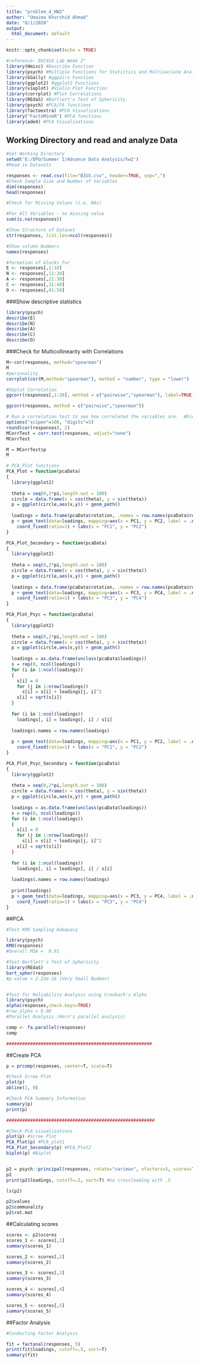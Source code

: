 ---
title: "problem_4_HW2"
author: "Umaima Khurshid Ahmad"
date: "8/1/2020"
output:
  html_document: default
---

```{r setup, include=FALSE}
knitr::opts_chunk$set(echo = TRUE)
```

```{r Librarys}
#reference: DSC424 Lab Week 2"
library(Hmisc) #Describe Function
library(psych) #Multiple Functions for Statistics and Multivariate Analysis
library(GGally) #ggpairs Function
library(ggplot2) #ggplot2 Functions
library(vioplot) #Violin Plot Function
library(corrplot) #Plot Correlations
library(REdaS) #Bartlett's Test of Sphericity
library(psych) #PCA/FA functions
library(factoextra) #PCA Visualizations
library("FactoMineR") #PCA functions
library(ade4) #PCA Visualizations
```

## Working Directory and read and analyze Data


```{r Working Directory}
#Set Working Directory
setwd('E:/DPU/Summer I/Advance Data Analysis/hw2')
#Read in Datasets

responses <- read.csv(file="BIG5.csv", header=TRUE, sep=",")
#Check Sample Size and Number of Variables
dim(responses)
head(responses)
```

```{r Missing values}

#Check for Missing Values (i.e. NAs)

#For All Variables - no missing value 
sum(is.na(responses))

#Show Structure of Dataset
str(responses, list.len=ncol(responses))

#Show column Numbers
names(responses)

#formation of blocks for 
E <- responses[,1:10]
N <- responses[,11:20]
A <- responses[,21:30]
C <- responses[,31:40]
O <- responses[,41:50]
```

###Show descriptive statistics
```{r}
library(psych)
describe(E)
describe(N)
describe(A)
describe(C)
describe(O)
```

###Check for Multicollinearity with Correlations
```{r}
M<-cor(responses, method="spearman")
M
#personality
corrplot(cor(M,method="spearman"), method = "number", type = "lower")

#GGplot Correlation
ggcorr(responses[,1:20], method = c("pairwise","spearman"), label=TRUE)

ggcorr(responses, method = c("pairwise","spearman"))

# Run a correlation test to see how correlated the variables are.  Which correlations are significant
options("scipen"=100, "digits"=5)
round(cor(responses), 2)
MCorrTest = corr.test(responses, adjust="none")
MCorrTest

M = MCorrTest$p
M

```

```{r PCA_Plot functions}
# PCA_Plot functions
PCA_Plot = function(pcaData)
{
  library(ggplot2)
  
  theta = seq(0,2*pi,length.out = 100)
  circle = data.frame(x = cos(theta), y = sin(theta))
  p = ggplot(circle,aes(x,y)) + geom_path()
  
  loadings = data.frame(pcaData$rotation, .names = row.names(pcaData$rotation))
  p + geom_text(data=loadings, mapping=aes(x = PC1, y = PC2, label = .names, colour = .names, fontface="bold")) +
    coord_fixed(ratio=1) + labs(x = "PC1", y = "PC2")
}

PCA_Plot_Secondary = function(pcaData)
{
  library(ggplot2)
  
  theta = seq(0,2*pi,length.out = 100)
  circle = data.frame(x = cos(theta), y = sin(theta))
  p = ggplot(circle,aes(x,y)) + geom_path()
  
  loadings = data.frame(pcaData$rotation, .names = row.names(pcaData$rotation))
  p + geom_text(data=loadings, mapping=aes(x = PC3, y = PC4, label = .names, colour = .names, fontface="bold")) +
    coord_fixed(ratio=1) + labs(x = "PC3", y = "PC4")
}

PCA_Plot_Psyc = function(pcaData)
{
  library(ggplot2)
  
  theta = seq(0,2*pi,length.out = 100)
  circle = data.frame(x = cos(theta), y = sin(theta))
  p = ggplot(circle,aes(x,y)) + geom_path()
  
  loadings = as.data.frame(unclass(pcaData$loadings))
  s = rep(0, ncol(loadings))
  for (i in 1:ncol(loadings))
  {
    s[i] = 0
    for (j in 1:nrow(loadings))
      s[i] = s[i] + loadings[j, i]^2
    s[i] = sqrt(s[i])
  }
  
  for (i in 1:ncol(loadings))
    loadings[, i] = loadings[, i] / s[i]
  
  loadings$.names = row.names(loadings)
  
  p + geom_text(data=loadings, mapping=aes(x = PC1, y = PC2, label = .names, colour = .names, fontface="bold")) +
    coord_fixed(ratio=1) + labs(x = "PC1", y = "PC2")
}

PCA_Plot_Psyc_Secondary = function(pcaData)
{
  library(ggplot2)
  
  theta = seq(0,2*pi,length.out = 100)
  circle = data.frame(x = cos(theta), y = sin(theta))
  p = ggplot(circle,aes(x,y)) + geom_path()
  
  loadings = as.data.frame(unclass(pcaData$loadings))
  s = rep(0, ncol(loadings))
  for (i in 1:ncol(loadings))
  {
    s[i] = 0
    for (j in 1:nrow(loadings))
      s[i] = s[i] + loadings[j, i]^2
    s[i] = sqrt(s[i])
  }
  
  for (i in 1:ncol(loadings))
    loadings[, i] = loadings[, i] / s[i]
  
  loadings$.names = row.names(loadings)
  
  print(loadings)
  p + geom_text(data=loadings, mapping=aes(x = PC3, y = PC4, label = .names, colour = .names, fontface="bold")) +
    coord_fixed(ratio=1) + labs(x = "PC3", y = "PC4")
}
```
##PCA
```{r PCA}
#Test KMO Sampling Adequacy

library(psych)
KMO(responses)
#Overall MSA =  0.91

#Test Bartlett's Test of Sphericity
library(REdaS)
bart_spher(responses)
#p-value < 2.22e-16 (Very Small Number)


#Test for Reliability Analysis using Cronbach's Alpha
library(psych)
alpha(responses,check.keys=TRUE)
#raw_alpha = 0.88
#Parallel Analysis (Horn's parallel analysis)

comp <- fa.parallel(responses)
comp

#######################################################
```

##Create PCA

```{r Create PCA}
p = prcomp(responses, center=T, scale=T)

#Check Scree Plot
plot(p)
abline(1, 0)

#Check PCA Summary Information
summary(p)
print(p)

########################################################

#Check PCA visualizations
plot(p) #Scree Plot
PCA_Plot(p) #PCA_plot1
PCA_Plot_Secondary(p) #PCA_Plot2
biplot(p) #Biplot


p2 = psych::principal(responses, rotate="varimax", nfactors=5, scores=TRUE)
p2
print(p2$loadings, cutoff=.5, sort=T) #no crossloading with .5

ls(p2)

p2$values
p2$communality
p2$rot.mat

```
##Calculating scores
```{r Calculating scores}
scores <- p2$scores
scores_1 <- scores[,1]
summary(scores_1)

scores_2 <- scores[,2]
summary(scores_2)

scores_3 <- scores[,3]
summary(scores_3)

scores_4 <- scores[,4]
summary(scores_4)

scores_5 <- scores[,5]
summary(scores_5)
```

##Factor Analysis
```{r Factor Analysis}
#Conducting Factor Analysis

fit = factanal(responses, 5)
print(fit$loadings, cutoff=.5, sort=T)
summary(fit)
```
